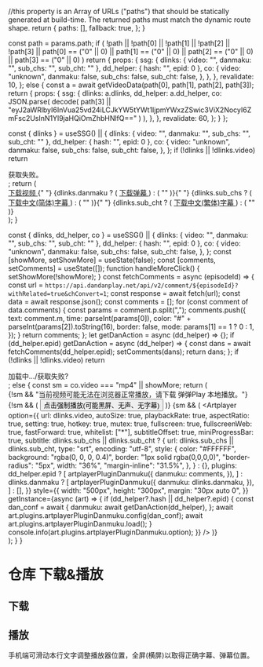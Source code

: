 
  //this property is an Array of URLs ("paths") that should be statically generated at build-time. The returned paths must match the dynamic route shape.
  return {
    paths: [],
    fallback: true,
  };
}

  const path = params.path;
  if (
    !path ||
    !path[0] ||
    !path[1] ||
    !path[2] ||
    !path[3] ||
    path[0] == ("0" || 0) ||
    path[1] == ("0" || 0) ||
    path[2] == ("0" || 0) ||
    path[3] == ("0" || 0)
  )
    return {
      props: {
        ssg: {
          dlinks: { video: "", danmaku: "", sub_chs: "", sub_cht: "" },
          dd_helper: { hash: "", epid: 0 },
          co: {
            video: "unknown",
            danmaku: false,
            sub_chs: false,
            sub_cht: false,
          },
        },
      },
      revalidate: 10,
    };
  else {
    const a = await getVideoData(path[0], path[1], path[2], path[3]);
    return {
      props: {
        ssg: {
          dlinks: a.dlinks,
          dd_helper: a.dd_helper,
          co: JSON.parse(
            decode(
              path[3] ||
                "eyJ2aWRlbyI6InVua25vd24iLCJkYW5tYWt1IjpmYWxzZSwic3ViX2NocyI6ZmFsc2UsInN1Yl9jaHQiOmZhbHNlfQ=="
            )
          ),
        },
      },
      revalidate: 60,
    };
  }
};

  const { dlinks } = useSSG() || {
    dlinks: { video: "", danmaku: "", sub_chs: "", sub_cht: "" },
    dd_helper: { hash: "", epid: 0 },
    co: {
      video: "unknown",
      danmaku: false,
      sub_chs: false,
      sub_cht: false,
    },
  };
  if (!dlinks || !dlinks.video) return <div>获取失败。</div>;
  return (
    <div>
      <a href={dlinks.video} target="_blank">
        下载视频
      </a>{" "}
      {dlinks.danmaku ? (
        <a href={dlinks.danmaku} target="_blank">
          下载弹幕
        </a>
      ) : (
        ""
      )}{" "}
      {dlinks.sub_chs ? (
        <a href={dlinks.sub_chs} target="_blank">
          下载中文(简体)字幕
        </a>
      ) : (
        ""
      )}{" "}
      {dlinks.sub_cht ? (
        <a href={dlinks.sub_cht} target="_blank">
          下载中文(繁体)字幕
        </a>
      ) : (
        ""
      )}
    </div>
  );
}

  const { dlinks, dd_helper, co } = useSSG() || {
    dlinks: { video: "", danmaku: "", sub_chs: "", sub_cht: "" },
    dd_helper: { hash: "", epid: 0 },
    co: {
      video: "unknown",
      danmaku: false,
      sub_chs: false,
      sub_cht: false,
    },
  };
  const [showMore, setShowMore] = useState(false);
  const [comments, setComments] = useState([]);
  function handleMoreClick() {
    setShowMore(!showMore);
  }
  const fetchComments = async (episodeId) => {
    const url = `https://api.dandanplay.net/api/v2/comment/${episodeId}?withRelated=true&chConvert=1`;
    const response = await fetch(url);
    const data = await response.json();
    const comments = [];
    for (const comment of data.comments) {
      const params = comment.p.split(",");
      comments.push({
        text: comment.m,
        time: parseInt(params[0]),
        color: "#" + parseInt(params[2]).toString(16),
        border: false,
        mode: params[1] == 1 ? 0 : 1,
      });
    }
    return comments;
  };
  let getDanAction = async (dd_helper) => {};
  if (dd_helper.epid)
    getDanAction = async (dd_helper) => {
      const dans = await fetchComments(dd_helper.epid);
      setComments(dans);
      return dans;
    };
  if (!dlinks || !dlinks.video) return <div>加载中.../获取失败?</div>;
  else {
    const sm = co.video === "mp4" || showMore;
    return (
      <div>
        {!sm && "当前视频可能无法在浏览器正常播放，请下载 弹弹Play 本地播放。"}
        <br />
        {!sm && (
          <button onClick={handleMoreClick}>
            点击强制播放(可能黑屏、无声、无字幕)
          </button>
        )}
        {sm && (
          <Artplayer
            option={{
              url: dlinks.video,
              autoSize: true,
              playbackRate: true,
              aspectRatio: true,
              setting: true,
              hotkey: true,
              mutex: true,
              fullscreen: true,
              fullscreenWeb: true,
              fastForward: true,
              whitelist: ["*"],
              subtitleOffset: true,
              miniProgressBar: true,
              subtitle:
                dlinks.sub_chs || dlinks.sub_cht
                  ? {
                      url: dlinks.sub_chs || dlinks.sub_cht,
                      type: "srt",
                      encoding: "utf-8",
                      style: {
                        color: "#FFFFFF",
                        background: "rgba(0, 0, 0, 0.4)",
                        border: "1px solid rgba(0,0,0,0)",
                        "border-radius": "5px",
                        width: "36%",
                        "margin-inline": "31.5%",
                      },
                    }
                  : {},
              plugins: dd_helper.epid
                ? [
                    artplayerPluginDanmuku({
                      danmuku: comments,
                    }),
                  ]
                : dlinks.danmaku
                ? [
                    artplayerPluginDanmuku({
                      danmuku: dlinks.danmaku,
                    }),
                  ]
                : [],
            }}
            style={{
              width: "500px",
              height: "300px",
              margin: "30px auto 0",
            }}
            getInstance={async (art) => {
              if (dd_helper?.hash || dd_helper?.epid) {
                const dan_conf = await {
                  danmuku: await getDanAction(dd_helper),
                };
                await art.plugins.artplayerPluginDanmuku.config(dan_conf);
                await art.plugins.artplayerPluginDanmuku.load();
              }
              console.info(art.plugins.artplayerPluginDanmuku.option);
            }}
          />
        )}
      </div>
    );
  }
}

# 仓库 下载&播放

## 下载

<BD />

## 播放

<div style={{ overflow: "auto" }}>
  手机端可滑动本行文字调整播放器位置，全屏(横屏)以取得正确字幕、弹幕位置。
  <AP />
</div>
